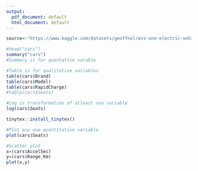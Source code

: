 ---
output:
  pdf_document: default
  html_document: default
---
```{r}
source<-"https://www.kaggle.com/datasets/geoffnel/evs-one-electric-vehicle-dataset"

#head("cars")
summary("cars")
#Summary is for quantative varable

#Table is for qualitative variables
table(cars$Brand)
table(cars$Model)
table(cars$RapidCharge)
#table(cars$Seats)

```

```{r}
#Log is transformation of atleast one variable
log(cars$Seats)
```

```{r}
tinytex::install_tinytex()

#Plot any one quantitative variable 
plot(cars$Seats)
```


```{r}
#Scatter plot
x=(cars$AccelSec)
y=(cars$Range_Km)
plot(x,y)
```